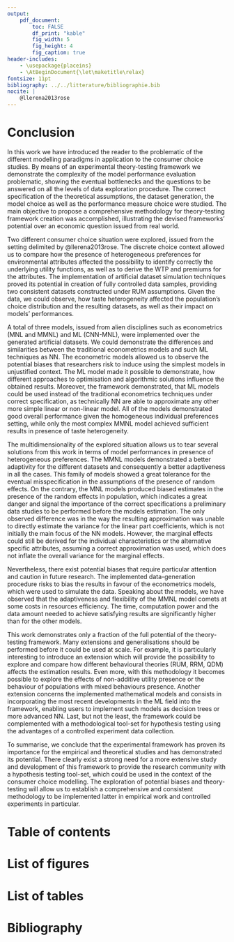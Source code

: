 ```yaml
---
output: 
    pdf_document:
        toc: FALSE
        df_print: "kable"
        fig_width: 5
        fig_height: 4
        fig_caption: true
header-includes:
    - \usepackage{placeins}
    - \AtBeginDocument{\let\maketitle\relax}
fontsize: 11pt
bibliography: ../../litterature/bibliographie.bib
nocite: |
    @llerena2013rose
---
```


































<!-- ################################################################## -->
<!-- ################################################################## -->
<!-- ################################################################## -->

\FloatBarrier

\newpage

# Conclusion {-}

<!-- il faut allonger un peu plus cette conclusion
qq propositions en dessous
De façon générale la conclusion
-résume ce qui est fait et ces enjeux
-résume les résultats importants (les points forts)
- rappelle les limites (les points faibles)
- discute les usages possibles, remet en contexte, etc (ouvre le sujet)

Je verrais bien un paragraphe sur l'économie (il faut absolument un rattachement à la discussion économique)
un paragraphe économétrie vs ML
un paragraphe conception de l'outil de simulation : ce qui est fait et ce qui pourra être fait et comment sa conception est déjà pensée pour être améliorer et intégrer de nouvelle chose
un paragraphe sur les résultats : estimation beta et WTP et ajustement
et les limites de ces résultats: par de bootstrap, de validation croisée, etc

un paragraphe qui ouvre les précédents enjeux, donne les limites et proposent des pistes : économie, économétrie, simulation et validation-évaluation de perf -->

<!-- ok mais pourquoi cela était un sujet intéressant ?
Je commencerais la conclusion par un paragraphe qui rappelle les enjeux pour les économistes: par ex questions de la bonne spécification des modèles et donc de la mesure correcte des comportements de outputs eco (WTP, etc) ; calibrage plus efficace des expériences et meilleur adéquation expérience avec économétrie
Ensuite qqch pour économètres ou data scientist sur la concurrence des outils.

Enfin, comment (par quelle méthode) vous avez répondu :
- conception d'un simulateur
- mise en place d'un cadre expérimental contrôlé pour l'évaluation des modèles
- application (donc choix des valeurs à partir d'un contexte concret (les roses))
- proposition d'un ensemble adapté ou pertinent de valeurs pour évaluer la perf pour ce contexte précis (en ouverture vous pourrez discutez de sa généralisation à d'autres enjeux par ex multinomial plutôt que binomial) -->

<!-- ok, mai s vos choix amonts sont plus nombreux : par ex RUM vs RRM, binary vs multinom -->

In this work we have introduced the reader to the problematic of the different modelling paradigms in application to the consumer choice studies. 
By means of an experimental theory-testing framework we demonstrate the complexity of the model performance evaluation problematic, showing the eventual bottlenecks and the questions to be answered on all the levels of data exploration procedure. 
The correct specification of the theoretical assumptions, the dataset generation, the model choice as well as the performance measure choice were studied. 
The main objective to propose a comprehensive methodology for theory-testing framework creation was accomplished, illustrating the devised frameworks' potential over an economic question issued from real world.

<!-- commencez par "based on large sample generation"...
d'ailleurs la limite/perspective : pas de bootstrap, pas de taille N différentes en individu ou en nb de situations de choix  -->

Two different consumer choice situation were explored, issued from the setting delimited by @llerena2013rose. 
The discrete choice context allowed us to compare how the presence of heterogeneous preferences for environmental attributes affected the possibility to identify correctly the underlying utility functions, as well as to derive the WTP and premiums for the attributes. 
The implementation of artificial dataset simulation techniques proved its potential in creation of fully controlled data samples, providing two consistent datasets constructed under RUM assumptions. 
Given the data, we could observe, how taste heterogeneity affected the population's choice distribution and the resulting datasets, as well as their impact on models' performances.

<!-- Greene et Hensher (je crois) disent que le MMNL englobe tous les MNL possibles -->

A total of three models, issued from alien disciplines such as econometrics (MNL and MMNL) and ML (CNN-MNL), were implemented over the generated artificial datasets. 
We could demonstrate the differences and similarities between the traditional econometrics models and such ML techniques as NN. 
The econometric models allowed us to observe the potential biases that researchers risk to induce using the simplest models in unjustified context. 
The ML model made it possible to demonstrate, how different approaches to optimisation and algorithmic solutions influence the obtained results. 
Moreover, the framework demonstrated, that ML models could be used instead of the traditional econometrics techniques under correct specification, as technically NN are able to approximate any other more simple linear or non-linear model. 
All of the models demonstrated good overall performance given the homogeneous individual preferences setting, while only the most complex MMNL model achieved sufficient results in presence of taste heterogeneity.

The multidimensionality of the explored situation allows us to tear several solutions from this work in terms of model performances in presence of heterogeneous preferences.
The MMNL models demonstrated a better adaptivity for the different datasets and consequently a better adaptiveness in all the cases.
This family of models showed a great tolerance for the eventual misspecification in the assumptions of the presence of random effects.
On the contrary, the MNL models produced biased estimates in the presence of the random effects in population, which indicates a great danger and signal the importance of the correct specifications a preliminary data studies to be performed before the models estimation. 
The only observed difference was in the way the resulting approximation was unable to directly estimate the variance for the linear part coefficients, which is not initially the main focus of the NN models. 
However, the marginal effects could still be derived for the individual characteristics or the alternative specific attributes, assuming a correct approximation was used, which does not inflate the overall variance for the marginal effects.

Nevertheless, there exist potential biases that require particular attention and caution in future research. 
The implemented data-generation procedure risks to bias the results in favour of the econometrics models, which were used to simulate the data. 
Speaking about the models, we have observed that the adaptiveness and flexibility of the MMNL model comets at some costs in resources efficiency. 
The time, computation power and the data amount needed to achieve satisfying results are significantly higher than for the other models. 

<!-- voilà pour les résultats
mais je ferais en 1) l'économie, plus l'économétrie -->

<!-- ok pour l'anlayse homog vs heterog pref. Maintenant vous pouvez ouvrir sur d'autres éléments comportementaux: utilité additive, calsses latentes dans la populations, etc.
Et ouvrir ensuite sur la question de l'adaptation de l'outil et la démarche pour tester des téhories comme RUM vs RRM QDT ou de la behavioral: time depandnce; risk aversion, etc -->

This work demonstrates only a fraction of the full potential of the theory-testing framework. 
Many extensions and generalisations should be performed before it could be used at scale. 
For example, it is particularly interesting to introduce an extension which will provide the possibility to explore and compare how different behavioural theories (RUM, RRM, QDM) affects the estimation results. 
Even more, with this methodology it becomes possible to explore the effects of non-additive utility presence or the behaviour of populations with mixed behaviours presence. 
Another extension concerns the implemented mathematical models and consists in incorporating the most recent developments in the ML field into the framework, enabling users to implement such models as decision trees or more advanced NN. 
Last, but not the least, the framework could be complemented with a methodological tool-set for hypothesis testing using the advantages of a controlled experiment data collection. 

<!-- à développer selon les pistes proposées ? -->

To summarise, we conclude that the experimental framework has proven its importance for the empirical and theoretical studies and has demonstrated its potential.
There clearly exist a strong need for a more extensive study and development of this framework to provide the research community with a hypothesis testing tool-set, which could be used in the context of the consumer choice modelling.
The exploration of potential biases and theory-testing will allow us to establish a comprehensive and consistent methodology to be implemented latter in empirical work and controlled experiments in particular. 





<!-- ################################################################## -->
<!-- ################################################################## -->
<!-- ################################################################## -->

\newpage
\renewcommand\contentsname{}
\setcounter{tocdepth}{4} 
# Table of contents {-}
\vspace{-12mm}
\tableofcontents

\newpage
# List of figures {-}
\renewcommand\listfigurename{}
\vspace{-12mm}
\listoffigures

\newpage
# List of tables {-}
\renewcommand\listtablename{}
\vspace{-12mm}
\listoftables





<!-- ################################################################## -->
<!-- ################################################################## -->
<!-- ################################################################## -->

\newpage

# Bibliography {-}

<div id="refs"></div>